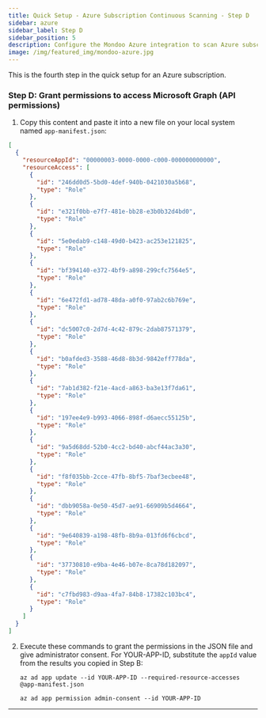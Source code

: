 ```yaml
---
title: Quick Setup - Azure Subscription Continuous Scanning - Step D
sidebar: azure
sidebar_label: Step D
sidebar_position: 5
description: Configure the Mondoo Azure integration to scan Azure subscriptions. Step D is to grant permissions to access Microsoft Graph (API permissions).
image: /img/featured_img/mondoo-azure.jpg
---
```


This is the fourth step in the quick setup for an Azure subscription.

### Step D: Grant permissions to access Microsoft Graph (API permissions)

1. Copy this content and paste it into a new file on your local system named `app-manifest.json`:

  ```json
  [
    {
      "resourceAppId": "00000003-0000-0000-c000-000000000000",
      "resourceAccess": [
        {
          "id": "246dd0d5-5bd0-4def-940b-0421030a5b68",
          "type": "Role"
        },
        {
          "id": "e321f0bb-e7f7-481e-bb28-e3b0b32d4bd0",
          "type": "Role"
        },
        {
          "id": "5e0edab9-c148-49d0-b423-ac253e121825",
          "type": "Role"
        },
        {
          "id": "bf394140-e372-4bf9-a898-299cfc7564e5",
          "type": "Role"
        },
        {
          "id": "6e472fd1-ad78-48da-a0f0-97ab2c6b769e",
          "type": "Role"
        },
        {
          "id": "dc5007c0-2d7d-4c42-879c-2dab87571379",
          "type": "Role"
        },
        {
          "id": "b0afded3-3588-46d8-8b3d-9842eff778da",
          "type": "Role"
        },
        {
          "id": "7ab1d382-f21e-4acd-a863-ba3e13f7da61",
          "type": "Role"
        },
        {
          "id": "197ee4e9-b993-4066-898f-d6aecc55125b",
          "type": "Role"
        },
        {
          "id": "9a5d68dd-52b0-4cc2-bd40-abcf44ac3a30",
          "type": "Role"
        },
        {
          "id": "f8f035bb-2cce-47fb-8bf5-7baf3ecbee48",
          "type": "Role"
        },
        {
          "id": "dbb9058a-0e50-45d7-ae91-66909b5d4664",
          "type": "Role"
        },
        {
          "id": "9e640839-a198-48fb-8b9a-013fd6f6cbcd",
          "type": "Role"
        },
        {
          "id": "37730810-e9ba-4e46-b07e-8ca78d182097",
          "type": "Role"
        },
        {
          "id": "c7fbd983-d9aa-4fa7-84b8-17382c103bc4",
          "type": "Role"
        }
      ]
    }
  ]
  ```

2. Execute these commands to grant the permissions in the JSON file and give administrator consent. For YOUR-APP-ID, substitute the `appId` value from the results you copied in Step B:

   ```
   az ad app update --id YOUR-APP-ID --required-resource-accesses @app-manifest.json

   az ad app permission admin-consent --id YOUR-APP-ID
   ```

---
